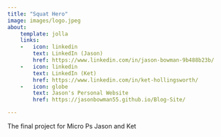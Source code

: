 ```yaml
---
title: "Squat Hero"
image: images/logo.jpeg
about:
    template: jolla
    links:
    -   icon: linkedin
        text: LinkedIn (Jason)
        href: https://www.linkedin.com/in/jason-bowman-9b488b23b/
    -   icon: linkedin
        text: LinkedIn (Ket)
        href: https://www.linkedin.com/in/ket-hollingsworth/
    -   icon: globe
        text: Jason's Personal Website
        href: https://jasonbowman55.github.io/Blog-Site/

---
```


The final project for Micro Ps Jason and Ket

